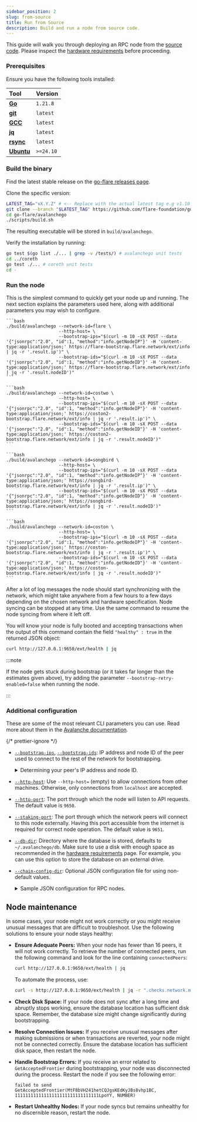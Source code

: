 ```yaml
---
sidebar_position: 2
slug: from-source
title: Run from Source
description: Build and run a node from source code.
---
```



This guide will walk you through deploying an RPC node from the [source code](https://github.com/flare-foundation/go-flare).
Please inspect the [hardware requirements](/run-node/hardware-requirements) before proceeding.

### Prerequisites

Ensure you have the following tools installed:

| **Tool**                                           | **Version** |
| :------------------------------------------------- | :---------- |
| **[Go](https://golang.org/doc/install)**           | `1.21.8`    |
| **[git](https://git-scm.com/downloads)**           | `latest`    |
| **[GCC](https://gcc.gnu.org/install/)**            | `latest`    |
| **[jq](https://stedolan.github.io/jq/download/)**  | `latest`    |
| **[rsync](https://rsync.samba.org/download.html)** | `latest`    |
| **[Ubuntu](https://ubuntu.com)**                   | `>=24.10`   |

### Build the binary

Find the latest stable release on the [go-flare releases page](https://github.com/flare-foundation/go-flare/releases).

Clone the specific version:

```bash
LATEST_TAG="vX.Y.Z" # <-- Replace with the actual latest tag e.g v1.10.0
git clone --branch "$LATEST_TAG" https://github.com/flare-foundation/go-flare.git
cd go-flare/avalanchego
./scripts/build.sh
```

The resulting executable will be stored in `build/avalanchego`.

Verify the installation by running:

```bash
go test $(go list ./... | grep -v /tests/) # avalanchego unit tests
cd ../coreth
go test ./... # coreth unit tests
cd -
```

### Run the node

This is the simplest command to quickly get your node up and running. The next section explains the parameters used here, along with additional parameters you may wish to configure.

<Tabs groupId="network" block>
  <TabItem value="flare" label="Flare Mainnet" default>

    ```bash
    ./build/avalanchego --network-id=flare \
                        --http-host= \
                        --bootstrap-ips="$(curl -m 10 -sX POST --data '{"jsonrpc":"2.0", "id":1, "method":"info.getNodeIP"}' -H 'content-type:application/json;' https://flare-bootstrap.flare.network/ext/info | jq -r '.result.ip')" \
                        --bootstrap-ids="$(curl -m 10 -sX POST --data '{"jsonrpc":"2.0", "id":1, "method":"info.getNodeID"}' -H 'content-type:application/json;' https://flare-bootstrap.flare.network/ext/info | jq -r '.result.nodeID')"
    ```

  </TabItem>
  <TabItem value="coston2" label="Flare Testnet Coston2">

    ```bash
    ./build/avalanchego --network-id=costwo \
                        --http-host= \
                        --bootstrap-ips="$(curl -m 10 -sX POST --data '{"jsonrpc":"2.0", "id":1, "method":"info.getNodeIP"}' -H 'content-type:application/json;' https://coston2-bootstrap.flare.network/ext/info | jq -r '.result.ip')" \
                        --bootstrap-ids="$(curl -m 10 -sX POST --data '{"jsonrpc":"2.0", "id":1, "method":"info.getNodeID"}' -H 'content-type:application/json;' https://coston2-bootstrap.flare.network/ext/info | jq -r '.result.nodeID')"
    ```

  </TabItem>
  <TabItem value="songbird" label="Songbird Canary-Network">

    ```bash
    ./build/avalanchego --network-id=songbird \
                        --http-host= \
                        --bootstrap-ips="$(curl -m 10 -sX POST --data '{"jsonrpc":"2.0", "id":1, "method":"info.getNodeIP"}' -H 'content-type:application/json;' https://songbird-bootstrap.flare.network/ext/info | jq -r '.result.ip')" \
                        --bootstrap-ids="$(curl -m 10 -sX POST --data '{"jsonrpc":"2.0", "id":1, "method":"info.getNodeID"}' -H 'content-type:application/json;' https://songbird-bootstrap.flare.network/ext/info | jq -r '.result.nodeID')"
    ```

  </TabItem>
  <TabItem value="coston" label="Songbird Testnet Coston">

    ```bash
    ./build/avalanchego --network-id=coston \
                        --http-host= \
                        --bootstrap-ips="$(curl -m 10 -sX POST --data '{"jsonrpc":"2.0", "id":1, "method":"info.getNodeIP"}' -H 'content-type:application/json;' https://coston-bootstrap.flare.network/ext/info | jq -r '.result.ip')" \
                        --bootstrap-ids="$(curl -m 10 -sX POST --data '{"jsonrpc":"2.0", "id":1, "method":"info.getNodeID"}' -H 'content-type:application/json;' https://coston-bootstrap.flare.network/ext/info | jq -r '.result.nodeID')"
    ```

  </TabItem>
</Tabs>

After a lot of log messages the node should start synchronizing with the network, which might take anywhere from a few hours to a few days depending on the chosen network and hardware specification.
Node syncing can be stopped at any time.
Use the same command to resume the node syncing from where it left off.

You will know your node is fully booted and accepting transactions when the output of this command contain the field `"healthy" : true` in the returned JSON object:

```bash
curl http://127.0.0.1:9650/ext/health | jq
```

:::note

If the node gets stuck during bootstrap (or it takes far longer than the estimates given above), try adding the parameter `--bootstrap-retry-enabled=false` when running the node.

:::

### Additional configuration

These are some of the most relevant CLI parameters you can use. Read more about them in the [Avalanche documentation](https://docs.avax.network/nodes/maintain/avalanchego-config-flags).

{/* prettier-ignore */}
- [`--bootstrap-ips`](https://docs.avax.network/nodes/maintain/avalanchego-config-flags#--bootstrap-ips-string),
  [`--bootstrap-ids`](https://docs.avax.network/nodes/maintain/avalanchego-config-flags#--bootstrap-ids-string):
  IP address and node ID of the peer used to connect to the rest of the network for bootstrapping.

  <details>
  <summary>Determining your peer's IP address and node ID.</summary>

  <Tabs groupId="network">
    <TabItem value="flare" label="Flare Mainnet" default>

      Peer's IP address:
      ```bash
      curl -m 10 -s -H 'content-type:application/json;' \
        --data '{
          "jsonrpc":"2.0",
          "id":1,
          "method":"info.getNodeIP"
        }' \
        https://flare-bootstrap.flare.network/ext/info | jq -r '.result.ip'
      ```
      Peer's node ID:
      ```bash
      curl -m 10 -s -H 'content-type:application/json;' \
        --data '{
          "jsonrpc":"2.0",
          "id":1,
          "method":"info.getNodeID"
        }' \
        https://flare-bootstrap.flare.network/ext/info | jq -r '.result.nodeID'
      ```

    </TabItem>
    <TabItem value="coston2" label="Flare Testnet Coston2">

      Peer's IP address:
      ```bash
      curl -m 10 -s -H 'content-type:application/json;' \
        --data '{
          "jsonrpc":"2.0",
          "id":1,
          "method":"info.getNodeIP"
        }' \
        https://coston2-bootstrap.flare.network/ext/info | jq -r ".result.ip"
      ```

      Peer's node ID:
      ```bash
      curl -m 10 -s -H 'content-type:application/json;' \
        --data '{
          "jsonrpc":"2.0",
          "id":1,
          "method":"info.getNodeID"
        }' \
        https://coston2-bootstrap.flare.network/ext/info | jq -r ".result.nodeID"
      ```

    </TabItem>
    <TabItem value="songbird" label="Songbird Canary-Network">

      Peer's IP address:
      ```bash
      curl -m 10 -s -H 'content-type:application/json;' \
        --data '{
          "jsonrpc":"2.0",
          "id":1,
          "method":"info.getNodeIP"
        }' \
        https://songbird-bootstrap.flare.network/ext/info | jq -r ".result.ip"
      ```
      Peer's node ID:
      ```bash
      curl -m 10 -s -H 'content-type:application/json;' \
        --data '{
          "jsonrpc":"2.0",
          "id":1,
          "method":"info.getNodeID"
        }' \
        https://songbird-bootstrap.flare.network/ext/info | jq -r ".result.nodeID"
      ```

    </TabItem>
    <TabItem value="coston" label="Songbird Testnet Coston">

      Peer's IP address:
      ```bash
      curl -m 10 -s -H 'content-type:application/json;' \
        --data '{
          "jsonrpc":"2.0",
          "id":1,
          "method":"info.getNodeIP"
        }' \
        https://coston-bootstrap.flare.network/ext/info | jq -r ".result.ip"
      ```
      Peer's node ID:
      ```bash
      curl -m 10 -s -H 'content-type:application/json;' \
        --data '{
          "jsonrpc":"2.0",
          "id":1,
          "method":"info.getNodeID"
        }' \
        https://coston-bootstrap.flare.network/ext/info | jq -r ".result.nodeID"
      ```

    </TabItem>
  </Tabs>

  </details>

- [`--http-host`](https://docs.avax.network/nodes/maintain/avalanchego-config-flags#--http-host-string): Use `--http-host=` (empty) to allow connections from other machines. Otherwise, only connections from `localhost` are accepted.

- [`--http-port`](https://docs.avax.network/nodes/maintain/avalanchego-config-flags#--http-port-int): The port through which the node will listen to API requests. The default value is `9650`.

- [`--staking-port`](https://docs.avax.network/nodes/maintain/avalanchego-config-flags#--staking-port-int): The port through which the network peers will connect to this node externally. Having this port accessible from the internet is required for correct node operation. The default value is `9651`.

- [`--db-dir`](https://docs.avax.network/nodes/maintain/avalanchego-config-flags#--db-dir-string-file-path): Directory where the database is stored, defaults to `~/.avalanchego/db`. Make sure to use a disk with enough space as recommended in the [hardware requirements](/run-node/hardware-requirements) page. For example, you can use this option to store the database on an external drive.

- [`--chain-config-dir`](https://docs.avax.network/nodes/maintain/avalanchego-config-flags#--chain-config-dir-string): Optional JSON configuration file for using non-default values.

  <details>
  <summary>Sample JSON configuration for RPC nodes.</summary>

  For archival nodes, set `"pruning-enabled": false` to disable pruning. Note that archival nodes require significantly more disk space than standard RPC nodes.

  ```json title="<chain-config-dir>/C/config.json"
  {
    "snowman-api-enabled": false,
    "coreth-admin-api-enabled": false,
    "eth-apis": [
      "eth",
      "eth-filter",
      "net",
      "web3",
      "internal-eth",
      "internal-blockchain",
      "internal-transaction"
    ],
    "rpc-gas-cap": 50000000,
    "rpc-tx-fee-cap": 100,
    "pruning-enabled": true,
    "local-txs-enabled": false,
    "api-max-duration": 0,
    "api-max-blocks-per-request": 0,
    "allow-unfinalized-queries": false,
    "allow-unprotected-txs": false,
    "remote-tx-gossip-only-enabled": false,
    "log-level": "info"
  }
  ```

  </details>

## Node maintenance

In some cases, your node might not work correctly or you might receive unusual messages that are difficult to troubleshoot. Use the following solutions to ensure your node stays healthy:

- **Ensure Adequate Peers:** When your node has fewer than 16 peers, it will not work correctly. To retrieve the number of connected peers, run the following command and look for the line containing `connectedPeers`:

  ```bash
  curl http://127.0.0.1:9650/ext/health | jq
  ```

  To automate the process, use:

  ```bash
  curl -s http://127.0.0.1:9650/ext/health | jq -r ".checks.network.message.connectedPeers"
  ```

- **Check Disk Space:** If your node does not sync after a long time and abruptly stops working, ensure the database location has sufficient disk space. Remember, the database size might change significantly during bootstrapping.

- **Resolve Connection Issues:** If you receive unusual messages after making submissions or when transactions are reverted, your node might not be connected correctly. Ensure the database location has sufficient disk space, then restart the node.

- **Handle Bootstrap Errors:** If you receive an error related to `GetAcceptedFrontier` during bootstrapping, your node was disconnected during the process. Restart the node if you see the following error:

  ```plaintext
  failed to send GetAcceptedFrontier(MtF8bVH241hetCQJgsKEdKyJBs8vhp1BC, 11111111111111111111111111111111LpoYY, NUMBER)
  ```

- **Restart Unhealthy Nodes:** If your node syncs but remains unhealthy for no discernible reason, restart the node.
